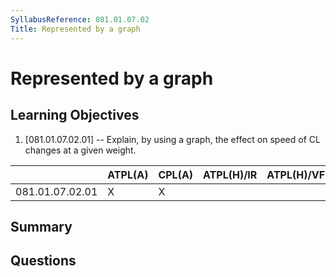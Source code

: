 ```yaml
---
SyllabusReference: 081.01.07.02
Title: Represented by a graph
---
```


# Represented by a graph

## Learning Objectives

1. [081.01.07.02.01] -- Explain, by using a graph, the effect on speed of CL
   changes at a given weight.

|                 | ATPL(A) | CPL(A) | ATPL(H)/IR | ATPL(H)/VFR | CPL(H) | IR  | CBIR(A) |
| --------------- | ------- | ------ | ---------- | ----------- | ------ | --- | ------- |
| 081.01.07.02.01 | X       | X      |            |             |        |     |         |

## Summary

## Questions
